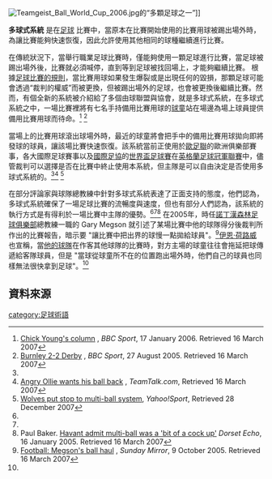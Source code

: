 [[Image:Teamgeist_Ball_World_Cup_2006.jpg|thumb]]的“多顆足球之一”]]

'''多球式系統''' 是在[[足球|足球]] 比賽中，當原本在比賽開始使用的比賽用球被踢出場外時，為讓比賽能夠快速恢復，因此允許使用其他相同的球種繼續進行比賽。

在傳統狀況下，當舉行職業足球比賽時，僅能夠使用一顆足球進行比賽，當足球被踢出場外後，比賽就必須喊停，直到等到足球被找回場上，才能夠繼續比賽。 根據[[足球比賽|足球比賽的規則]]，當比賽用球如果發生爆裂或是出現任何的毀損，那顆足球可能會透過“裁判的權威”而被更換，但被踢出場外的足球，也會被更換後繼續比賽。然而，有個全新的系統被介紹給了多個由球聯盟與協會，就是多球式系統，在多球式系統之中，一場比賽裡將有七名手持備用比賽用球的[[球童|球童]]站在場邊為場上球員提供備用比賽用球而待命。<ref name="Chico">[http://news.bbc.co.uk/sport2/hi/scotland/4622594.stm Chick Young's column] {{Wayback|url=http://news.bbc.co.uk/sport2/hi/scotland/4622594.stm |date=20160304142348 }}, ''BBC Sport'', 17 January 2006. Retrieved 16 March 2007</ref> <ref>[http://news.bbc.co.uk/sport2/hi/football/eng_div_1/4168506.stm Burnley 2-2 Derby] {{Wayback|url=http://news.bbc.co.uk/sport2/hi/football/eng_div_1/4168506.stm |date=20160305050510 }}, ''BBC Sport'',  27 August 2005. Retrieved 16 March 2007</ref> 

當場上的比賽用球滾出球場外時，最近的球童將會把手中的備用比賽用球拋向即將發球的球員，讓該場比賽快速恢復。該系統當前正使用於[[歐足聯|歐足聯]]的歐洲俱樂部賽事，各大國際足球賽事以及[[國際足協|國際足協]]的[[世界盃足球賽|世界盃足球賽]]在[[英格蘭足球冠軍聯賽|英格蘭足球冠軍聯賽]]中，儘管裁判可以選擇是否在比賽中終止使用本系統，但主隊是可以自由決定是否使用多球式系統的。<ref name="Chico"/><ref name="Holloway">[http://www.teamtalk.com/football/story/0,16368,1799_1930646,00.html Angry Ollie wants his ball back] {{Wayback|url=http://www.teamtalk.com/football/story/0,16368,1799_1930646,00.html |date=20070927212344 }}, ''TeamTalk.com'', Retrieved 16 March 2007</ref> <ref name="Wolves">[http://uk.eurosport.yahoo.com/10092007/1/wolves-stop-multi-ball-system.html Wolves put stop to multi-ball system], ''Yahoo!Sport'', Retrieved 28 December 2007</ref>

在部分評論家與球隊總教練中針對多球式系統表達了正面支持的態度，他們認為，多球式系統確保了一場足球比賽的流暢度與速度，但也有部分人們認為，該系統的執行方式是有得利於一場比賽中主隊的優勢。<ref name="Chico"/><ref name="Wolves"/><ref>Paul Baker. [http://www.theterras.co.uk/website/news%202006/01%20January/Havant%20admit%20multi-ball%20was%20a%20bit%20of%20a%20cock%20up.htm Havant admit multi-ball was a 'bit of a cock up'] {{Wayback|url=http://www.theterras.co.uk/website/news%202006/01%20January/Havant%20admit%20multi-ball%20was%20a%20bit%20of%20a%20cock%20up.htm |date=20160304032753 }} ''Dorset Echo'', 16 January 2005. Retrieved 16 March 2007</ref> 在2005年，時任[[诺丁汉森林足球俱乐部|諾丁漢森林足球俱樂部]]總教練一職的  Gary Megson 就引述了某場比賽中他的球隊得分後裁判所作出的比賽報告，暗示要 "讓比賽中把出界的球慢一點拋給球員"。<ref>[http://www.findarticles.com/p/articles/mi_qn4161/is_20051009/ai_n15670729 Football: Megson's ball haul] {{Wayback|url=http://www.findarticles.com/p/articles/mi_qn4161/is_20051009/ai_n15670729 |date=20150924121617 }}, ''Sunday Mirror'', 9 October 2005. Retrieved 16 March 2007</ref>[[伊恩·霍洛韦|伊恩·荷路威]]也宣稱，當[[普利茅斯足球俱乐部|他的球隊]]在作客其他球隊的比賽時，對方主場的球童往往會拖延把球傳遞給客隊球員，但是 "當球從球童所不在的位置跑出場外時，他們自己的球員也同樣無法很快拿到足球"。<ref name="Holloway"/>

== 資料來源 ==
{{reflist}}

[[category:足球術語|category:足球術語]]